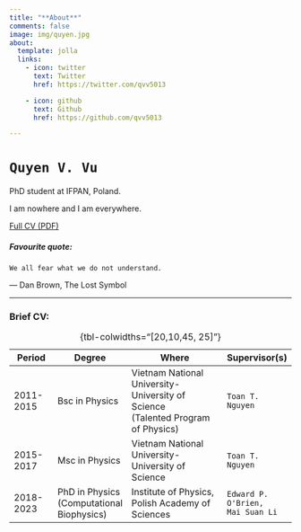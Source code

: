 ```yaml
---
title: "**About**"
comments: false
image: img/quyen.jpg
about:
  template: jolla
  links:
    - icon: twitter
      text: Twitter
      href: https://twitter.com/qvv5013

    - icon: github
      text: Github
      href: https://github.com/qvv5013

---
```


# `Quyen V. Vu`

PhD student at IFPAN, Poland.

I am nowhere and I am everywhere.

[Full CV (PDF)](img/QVV_CV_July_2023.pdf){target="_blank"}

##### Favourite quote:
```We all fear what we do not understand.```

― Dan Brown, The Lost Symbol

---------

### Brief CV:


| Period               | Degree           | Where                                         | Supervisor(s)          |
|--------------------|----------------|---------------------------------------------------|---------------------------|
| 2011-2015          | Bsc in Physics | Vietnam National University-University of Science <br /> (Talented Program of Physics)        | `Toan T. Nguyen` |
| 2015-2017          | Msc in Physics | Vietnam National University-University of Science | `Toan T. Nguyen` |
| 2018-2023          | PhD in Physics (Computational Biophysics)| Institute of Physics, Polish Academy of Sciences  | `Edward P. O'Brien,`<br/> `Mai Suan Li`  |
: {tbl-colwidths="[20,10,45, 25]"}
